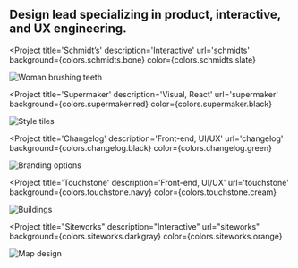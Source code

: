 

<!-- TODO: SEO -->

<Container width={sizes.large}>

<Box maxWidth={sizes.small} mx='auto'>

## Design lead specializing in product, interactive, and UX engineering.

</Box>

</Container>

<Container width={sizes.large}>
<Box sx={{
  maxWidth: `${sizes.large}`,
  display: 'grid',
  gridTemplateColumns: ['1fr', '1fr', '1fr 1fr'],
  gridGap: [4, 5, 6],
  alignItems: 'end',
  mx: 'auto',
  my: 6
}}>

<Project
  title='Schmidt’s'
  description='Interactive'
  url='schmidts'
  background={colors.schmidts.bone}
  color={colors.schmidts.slate}
>

![Woman brushing teeth](../images/schmidts/woman-smile.jpg)

</Project>

<Project
  title='Supermaker'
  description='Visual, React'
  url='supermaker'
  background={colors.supermaker.red}
  color={colors.supermaker.black}
>

![Style tiles](../images/supermaker/style-tiles-4b.jpg)

</Project>

<Project
  title='Changelog'
  description='Front-end, UI/UX'
  url='changelog'
  background={colors.changelog.black}
  color={colors.changelog.green}
>

![Branding options](../images/changelog/podcasts-brand.jpg)

</Project>

<Project
  title='Touchstone'
  description='Front-end, UI/UX'
  url='touchstone'
  background={colors.touchstone.navy}
  color={colors.touchstone.cream}
>

![Buildings](../images/touchstone/featured.jpg)

</Project>

<Project
  title="Siteworks"
  description="Interactive"
  url="siteworks"
  background={colors.siteworks.darkgray}
  color={colors.siteworks.orange}
>

![Map design](../images/siteworks/map-2.png)

</Project>

<!--
<Project
  title='Human Shapes'
  description='Front-end, Visual'
  url='human-shapes'
  background={colors.humanshapes.white}
  color={colors.humanshapes.black}
>
![Owner's Manual layout](../images/human-shapes/owners-manual-2.jpg)
</Project>
-->

<!--
<Project
  title='Serra'
  description='Visual'
  url='serra'
  background={colors.serra.blue}
  color={colors.serra.white}
>
![Homepage layout](../images/serra/wholesale-page-3.jpg)
</Project>
-->

</Box>
</Container>
